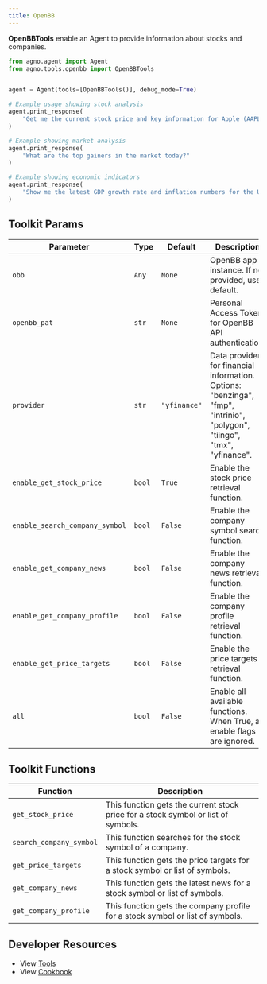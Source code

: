 ```yaml
---
title: OpenBB
---
```


**OpenBBTools** enable an Agent to provide information about stocks and companies.

```python cookbook/tools/openbb_tools.py
from agno.agent import Agent
from agno.tools.openbb import OpenBBTools


agent = Agent(tools=[OpenBBTools()], debug_mode=True)

# Example usage showing stock analysis
agent.print_response(
    "Get me the current stock price and key information for Apple (AAPL)"
)

# Example showing market analysis
agent.print_response(
    "What are the top gainers in the market today?"
)

# Example showing economic indicators
agent.print_response(
    "Show me the latest GDP growth rate and inflation numbers for the US"
)
```

## Toolkit Params

| Parameter                      | Type      | Default              | Description                                                                                |
| ------------------------------ | --------- | -------------------- | ------------------------------------------------------------------------------------------ |
| `obb`                          | `Any`     | `None`               | OpenBB app instance. If not provided, uses default.                                       |
| `openbb_pat`                   | `str`     | `None`               | Personal Access Token for OpenBB API authentication.                                      |
| `provider`                     | `str`     | `"yfinance"`         | Data provider for financial information. Options: "benzinga", "fmp", "intrinio", "polygon", "tiingo", "tmx", "yfinance". |
| `enable_get_stock_price`       | `bool`    | `True`               | Enable the stock price retrieval function.                                                |
| `enable_search_company_symbol` | `bool`    | `False`              | Enable the company symbol search function.                                                |
| `enable_get_company_news`      | `bool`    | `False`              | Enable the company news retrieval function.                                               |
| `enable_get_company_profile`   | `bool`    | `False`              | Enable the company profile retrieval function.                                            |
| `enable_get_price_targets`     | `bool`    | `False`              | Enable the price targets retrieval function.                                              |
| `all`                          | `bool`    | `False`              | Enable all available functions. When True, all enable flags are ignored.                  |

## Toolkit Functions

| Function                | Description                                                                       |
| ----------------------- | --------------------------------------------------------------------------------- |
| `get_stock_price`       | This function gets the current stock price for a stock symbol or list of symbols. |
| `search_company_symbol` | This function searches for the stock symbol of a company.                         |
| `get_price_targets`     | This function gets the price targets for a stock symbol or list of symbols.       |
| `get_company_news`      | This function gets the latest news for a stock symbol or list of symbols.         |
| `get_company_profile`   | This function gets the company profile for a stock symbol or list of symbols.     |

## Developer Resources

- View [Tools](https://github.com/agno-agi/agno/blob/main/libs/agno/agno/tools/openbb.py)
- View [Cookbook](https://github.com/agno-agi/agno/tree/main/cookbook/tools/openbb_tools.py)
